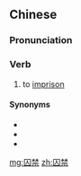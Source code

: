 ==Chinese==
{{zh-forms}}

===Pronunciation===
{{zh-pron
|m=qiújìn
|c=cau4 gam3
|mn=siû-kìm
|cat=v
}}

===Verb===
{{zh-verb}}

# to [[imprison]]

====Synonyms====
* {{zh-l|關押}}
* {{zh-l|監禁}}
* {{zh-l|下獄}}

[[mg:囚禁]]
[[zh:囚禁]]